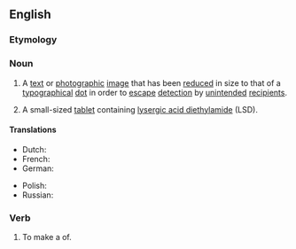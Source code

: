 ==English==
{{wikipedia}}

===Etymology===
{{prefix|en|micro|dot}}

===Noun===
{{en-noun}}

# A [[text]] or [[photographic]] [[image]] that has been [[reduce]]d in size to that of a [[typographical]] [[dot]] in order to [[escape]] [[detection]] by [[unintended]] [[recipient]]s.
# {{lb|en|informal}} A small-sized [[tablet]] containing [[lysergic acid diethylamide]] (LSD).

====Translations====
{{trans-top|image that has been reduced in size to that of a dot}}
* Dutch: {{t|nl|microdot}}
* French: {{t|fr|micropoint}}
* German: {{t|de|Mikropunkt}}
{{trans-mid}}
* Polish: {{t|pl|mikrokropka}}
* Russian: {{t|ru|микроточка}}
{{trans-bottom}}

{{trans-top|small-sized tablet containing lysergic acid diethylamide}}
{{trans-mid}}
{{trans-bottom}}

===Verb===
{{en-verb|microdott}}

# {{lb|en|transitive}} To make a {{l|en|microdot}} of.